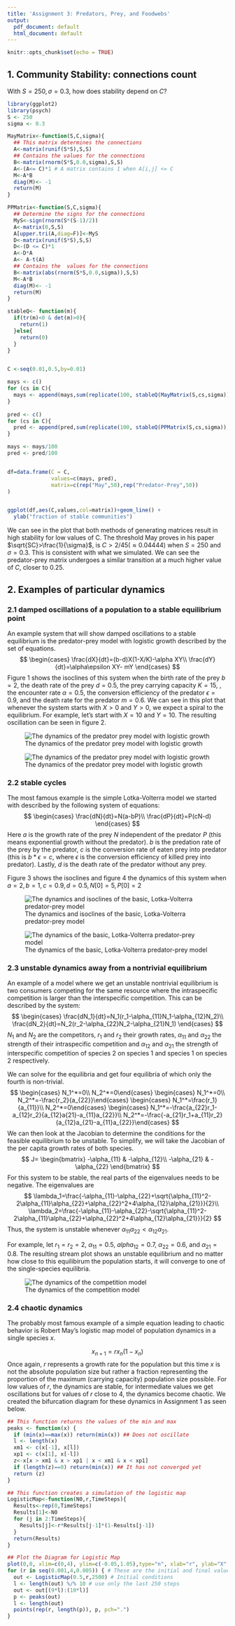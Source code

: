```yaml
---
title: 'Assignment 3: Predators, Prey, and Foodwebs'
output:
  pdf_document: default
  html_document: default
---
```


```r
knitr::opts_chunk$set(echo = TRUE)
```

## 1. Community Stability: connections count

With $S=250,\sigma=0.3$, how does stability depend on $C$?

```r
library(ggplot2)
library(psych)
S <- 250
sigma <- 0.3

MayMatrix<-function(S,C,sigma){
  ## This matrix determines the connections
  A<-matrix(runif(S*S),S,S)
  ## Contains the values for the connections
  B<-matrix(rnorm(S*S,0.0,sigma),S,S)
  A<-(A<= C)*1 # A matrix contains 1 when A[i,j] <= C
  M<-A*B
  diag(M)<- -1
  return(M)
}

PPMatrix<-function(S,C,sigma){
  ## Determine the signs for the connections
  MyS<-sign(rnorm(S*(S-1)/2))
  A<-matrix(0,S,S)
  A[upper.tri(A,diag=F)]<-MyS
  D<-matrix(runif(S*S),S,S)
  D<-(D <= C)*1
  A<-D*A
  A<- A-t(A)
  ## Contains the  values for the connections
  B<-matrix(abs(rnorm(S*S,0.0,sigma)),S,S)
  M<-A*B
  diag(M)<- -1
  return(M)
}

stableQ<- function(m){
  if(tr(m)<0 & det(m)>0){
    return(1)
  }else{
    return(0)
  }
}


C <-seq(0.01,0.5,by=0.01)

mays <- c()
for (cs in C){
  mays <- append(mays,sum(replicate(100, stableQ(MayMatrix(S,cs,sigma)), simplify = TRUE )))
}
     
pred <- c()
for (cs in C){
  pred <- append(pred,sum(replicate(100, stableQ(PPMatrix(S,cs,sigma)), simplify = TRUE )))
}

mays <- mays/100
pred <- pred/100


df=data.frame(C = C,
              values=c(mays, pred),
              matrix=c(rep("May",50),rep("Predator-Prey",50))
)


ggplot(df,aes(C,values,col=matrix))+geom_line() +
  ylab("fraction of stable communities")
```
We can see in the plot that both methods of generating matrices result in high stability for low values of C. The threshold May proves in his paper $\sqrt{SC}>\frac{1}{\sigma}$, is $C>2/45(\approx0.04444)$ when $S=250$ and $\sigma=0.3$. This is consistent with what we simulated. We can see the predator-prey matrix undergoes a similar transition at a much higher value of $C$, closer to 0.25.


## 2. Examples of particular dynamics
### 2.1 damped oscillations of a population to a stable equilibrium point

An example system that will show damped oscillations to a stable equilibrium is the predator-prey model with logistic growth described by the set of equations.
$$
\begin{cases}
\frac{dX}{dt}=(b-d)X(1-X/K)-\alpha XY\\
\frac{dY}{dt}=\alpha\epsilon XY- mY
\end{cases}
$$
Figure 1 shows the isoclines of this system when the birth rate of the prey $b=2$, the death rate of the prey $d=0.5$, the prey carrying capacity $K=15$, , the encounter rate $\alpha=0.5$, the conversion efficiency of the predator $\epsilon=0.9$, and the death rate for the predator $m=0.6$. We can see in this plot that whenever the system starts with $X>0$ and $Y>0$, we expect a spiral to the equilibrium. For example, let's start with $X=10$ and $Y=10$. The resulting oscillation can be seen in figure 2.

![The dynamics of the predator prey model with logistic growth](/Users/katjad/Documents/UChicago/Theoretical
Ecology/TheoreticalEcologyCourseGithub/Assignment 3/2Example1)


![The dynamics of the predator prey model with logistic growth](/Users/katjad/Documents/UChicago/Theoretical
Ecology/TheoreticalEcologyCourseGithub/Assignment 3/2Example1Oscillations)

### 2.2 stable cycles
The most famous example is the simple Lotka-Volterra model we started with described by the following system of equations:
$$
\begin{cases}
\frac{dN}{dt}=N(a-bP)\\
\frac{dP}{dt}=P(cN-d)
\end{cases}
$$
Here $a$ is the growth rate of the prey $N$ independent of the predator $P$ (this means exponential growth without the predator). $b$ is the predation rate of the prey by the predator, $c$ is the conversion rate of eaten prey into predator (this is $b*\epsilon=c$, where $\epsilon$ is the conversion efficiency of killed prey into predator). Lastly, $d$ is the death rate of the predator without any prey. 

Figure 3 shows the isoclines and figure 4 the dynamics of this system when $a=2, b=1, c=0.9, d=0.5, N[0]=5, P[0]=2$

![The dynamics and isoclines of the basic, Lotka-Volterra predator-prey model](/Users/katjad/Documents/UChicago/Theoretical
Ecology/TheoreticalEcologyCourseGithub/Assignment 3/2Example2)

![The dynamics of the basic, Lotka-Volterra predator-prey model](/Users/katjad/Documents/UChicago/Theoretical
Ecology/TheoreticalEcologyCourseGithub/Assignment 3/2Example2StableOscillations)

### 2.3 unstable dynamics away from a nontrivial equilibrium
An example of a model where we get an unstable nontrivial equilibrium is two consumers competing for the same resource where the intraspecific competition is larger than the interspecific competition.
This can be described by the system:
$$
\begin{cases}
\frac{dN_1}{dt}=N_1(r_1-\alpha_{11}N_1-\alpha_{12}N_2)\\
\frac{dN_2}{dt}=N_2(r_2-\alpha_{22}N_2-\alpha_{21}N_1)
\end{cases}
$$
$N_1$ and $N_2$ are the competitors, $r_1$ and $r_2$ their growth rates, $\alpha_{11}$ and $\alpha_{22}$ the strength of their intraspecific competition and $\alpha_{12}$ and $\alpha_{21}$ the strength of interspecific competition of species 2 on species 1 and species 1 on species 2 respectively.

We can solve for the equilibria and get four equilibria of which only the fourth is non-trivial.
$$ 
\begin{cases} N_1^*=0\\ N_2^*=0\end{cases}
\begin{cases} N_1^*=0\\ N_2^*=-\frac{r_2}{a_{22}}\end{cases}
\begin{cases} N_1^*=\frac{r_1}{a_{11}}\\ N_2^*=0\end{cases}
\begin{cases} N_1^*=-\frac{a_{22}r_1-a_{12}r_2}{a_{12}a{21}-a_{11}a_{22}}\\ N_2^*=-\frac{-a_{21}r_1+a_{11}r_2}{a_{12}a_{21}-a_{11}a_{22}}\end{cases}
$$
We can then look at the Jacobian to determine the conditions for the feasible equilibrium to be unstable. To simplify, we will take the Jacobian of the per capita growth rates of both species. 
$$
J= 
\begin{bmatrix}
-\alpha_{11} & -\alpha_{12}\\
-\alpha_{21} & -\alpha_{22}
\end{bmatrix}
$$
For this system to be stable, the real parts of the eigenvalues needs to be negative.
The eigenvalues are
$$
\lambda_1=\frac{-\alpha_{11}-\alpha_{22}+\sqrt{\alpha_{11}^2-2\alpha_{11}\alpha_{22}+\alpha_{22}^2+4\alpha_{12}\alpha_{21}}}{2}\\
\lambda_2=\frac{-\alpha_{11}-\alpha_{22}-\sqrt{\alpha_{11}^2-2\alpha_{11}\alpha_{22}+\alpha_{22}^2+4\alpha_{12}\alpha_{21}}}{2}
$$
Thus, the system is unstable whenever $\alpha_{11}\alpha_{22}<\alpha_{12}\alpha_{21}$.

For example, let $r_1=r_2=2$, $\alpha_{11}=0.5$, $alpha_{12}=0.7$, $\alpha_{22}=0.6$, and $\alpha_{21}=0.8$. The resulting stream plot shows an unstable equilibrium and no matter how close to this equilibirum the population starts, it will converge to one of the single-species equilibria.

![The dynamics of the competition model](/Users/katjad/Documents/UChicago/Theoretical
Ecology/TheoreticalEcologyCourseGithub/Assignment 3/2Example3)

### 2.4 chaotic dynamics
The probably most famous example of a simple equation leading to chaotic behavior is Robert May's logistic map model of population dynamics in a single species $x$.

$$
x_{n+1}=rx_n(1-x_n)
$$
Once again, $r$ represents a growth rate for the population but this time $x$ is not the absolute population size but rather a fraction representing the proportion of the maximum (carrying capacity) population size possible. For low values of $r$, the dynamics are stable, for intermediate values we get oscillations but for values of $r$ close to 4, the dynamics become chaotic. We created the bifurcation diagram for these dynamics in Assignment 1 as seen below.

```r
## This function returns the values of the min and max 
peaks <- function(x) {
  if (min(x)==max(x)) return(min(x)) ## Does not oscillate 
  l <- length(x) 
  xm1 <- c(x[-1], x[l])
  xp1 <- c(x[1], x[-l]) 
  z<-x[x > xm1 & x > xp1 | x < xm1 & x < xp1] 
  if (length(z)==0) return(min(x)) ## It has not converged yet 
  return (z)
} 

## This function creates a simulation of the logistic map 
LogisticMap<-function(N0,r,TimeSteps){
  Results<-rep(0,TimeSteps) 
  Results[1]<-N0 
  for (j in 2:TimeSteps){
    Results[j]<-r*Results[j-1]*(1-Results[j-1])
  } 
  return(Results)
} 

## Plot the Diagram for Logistic Map
plot(0,0, xlim=c(0,4), ylim=c(-0.05,1.05),type="n", xlab="r", ylab="X") 
for (r in seq(0.001,4,0.005)) { # These are the initial and final values for r
  out <- LogisticMap(0.5,r,2500) # Initial conditions 
  l <- length(out) %/% 10 # use only the last 250 steps 
  out <- out[(9*l):(10*l)] 
  p <- peaks(out) 
  l <- length(out) 
  points(rep(r, length(p)), p, pch=".")
}
```


